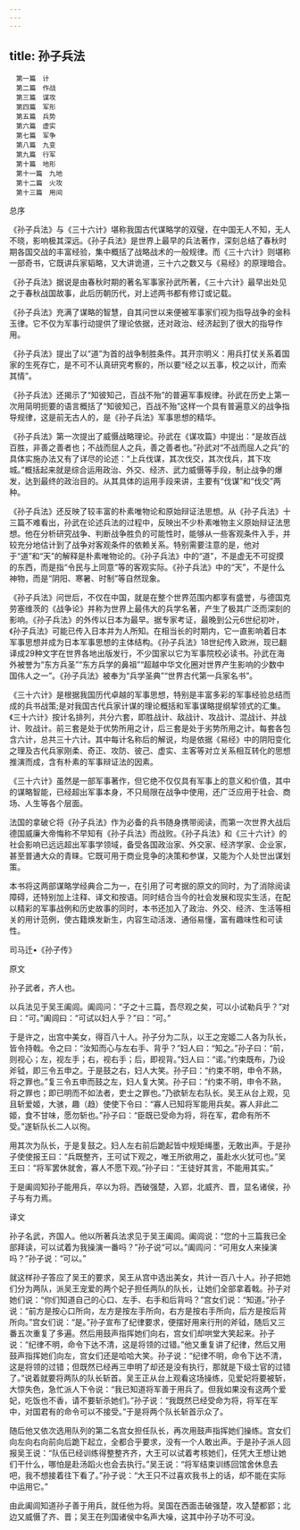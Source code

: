```yaml
---
---
---
```

title: 孙子兵法
---


```
　第一篇　计
　第二篇　作战
　第三篇　谋攻
　第四篇　军形
　第五篇　兵势
　第六篇　虚实
　第七篇　军争
　第八篇　九变
　第九篇　行军
　第十篇　地形
　第十一篇　九地
　第十二篇　火攻
　第十三篇　用间
```







总序


《孙子兵法》与《三十六计》堪称我国古代谋略学的双璧，在中国无人不知，无人不晓，影响极其深远。《孙子兵法》是世界上最早的兵法著作，深刻总结了春秋时期各国交战的丰富经验，集中概括了战略战术的一般规律。而《三十六计》则堪称一部奇书，它既讲兵家韬略，又大讲诡道，三十六之数又与《易经》的原理暗合。

《孙子兵法》据说是由春秋时期的著名军事家孙武所著，《三十六计》最早出处见之于春秋战国故事，此后历朝历代，对上述两书都有修订或记载。

《孙子兵法》充满了谋略的智慧，自其问世以来便被军事家们视为指导战争的金科玉律。它不仅为军事行动提供了理论依据，还对政治、经济起到了很大的指导作用。

《孙子兵法》提出了以“道”为首的战争制胜条件。其开宗明义：用兵打仗关系着国家的生死存亡，是不可不认真研究考察的，所以要“经之以五事，校之以计，而索其情”。

《孙子兵法》还揭示了“知彼知己，百战不殆”的普遍军事规律。孙武在历史上第一次用简明扼要的语言概括了“知彼知己，百战不殆”这样一个具有普遍意义的战争指导规律，这是前无古人的，是《孙子兵法》军事思想的精华。

《孙子兵法》第一次提出了威慑战略理论。孙武在《谋攻篇》中提出：“是故百战百胜，非善之善者也；不战而屈人之兵，善之善者也。”孙武对“不战而屈人之兵”的具体实施办法又有了详尽的论述：“上兵伐谋，其次伐交，其次伐兵，其下攻城。”概括起来就是综合运用政治、外交、经济、武力威慑等手段，制止战争的爆发，达到最终的政治目的。从其具体的运用手段来讲，主要有“伐谋”和“伐交”两种。

《孙子兵法》还反映了较丰富的朴素唯物论和原始辩证法思想。从《孙子兵法》十三篇不难看出，孙武在论述兵法的过程中，反映出不少朴素唯物主义原始辩证法思想。他在分析研究战争、判断战争胜负的可能性时，能够从一些客观条件入手，并较充分地估计到了战争对客观条件的依赖关系。特别需要注意的是，他对于“道”和“天”的解释是朴素唯物论的。《孙子兵法》中的“道”，不是虚无不可捉摸的东西，而是指“令民与上同意”等的客观实际。《孙子兵法》中的“天”，不是什么神物，而是“阴阳、寒暑、时制”等自然现象。

《孙子兵法》问世后，不仅在中国，就是在整个世界范围内都享有盛誉，与德国克劳塞维茨的《战争论》并称为世界上最伟大的兵学名著，产生了极其广泛而深刻的影响。《孙子兵法》的外传以日本为最早。据专家考证，最晚到公元6世纪初叶，《孙子兵法》可能已传入日本并为人所知。在相当长的时期内，它一直影响着日本军事思想并成为日本军事思想的主体结构。《孙子兵法》18世纪传入欧洲，现已翻译成29种文字在世界各地出版发行，不少国家以它为军事院校必读书。孙武在海外被誉为“东方兵圣”“东方兵学的鼻祖”“超越中华文化圈对世界产生影响的少数中国伟人之一”。《孙子兵法》被奉为“兵学圣典”“世界古代第一兵家名书”。

《三十六计》是根据我国历代卓越的军事思想，特别是丰富多彩的军事经验总结而成的兵书战策;是对我国古代兵家计谋的理论概括和军事谋略提纲挈领式的汇集。《三十六计》按计名排列，共分六套，即胜战计、敌战计、攻战计、混战计、并战计、败战计。前三套是处于优势所用之计，后三套是处于劣势所用之计。每套各包含六计，总共三十六计。其中每计名称后的解说，均是依据《易经》中的阴阳变化之理及古代兵家刚柔、奇正、攻防、彼己、虚实、主客等对立关系相互转化的思想推演而成，含有朴素的军事辩证法的因素。

《三十六计》虽然是一部军事著作，但它绝不仅仅具有军事上的意义和价值，其中的谋略智能，已经超出军事本身，不只局限在战争中使用，还广泛应用于社会、商场、人生等各个层面。

法国的拿破仑将《孙子兵法》作为必备的兵书随身携带阅读，而第一次世界大战后德国威廉大帝悔称不早知有《孙子兵法》而战败。《孙子兵法》和《三十六计》的社会影响已远远超出军事学领域，备受各国政治家、外交家、经济学家、企业家，甚至普通大众的青睐。它既可用于商业竞争的决策和参谋，又能为个人处世出谋划策。

本书将这两部谋略学经典合二为一，在引用了可考据的原文的同时，为了消除阅读障碍，还特别加上注释、译文和按语。同时结合当今的社会发展和现实生活，在配以精彩的军事战例和历史故事的同时，本书还加入了政治、外交、经济、生活等相关的用计范例，使古籍焕发新生，内容生动活泼、通俗易懂，富有趣味性和可读性。







司马迁•《孙子传》


原文

孙子武者，齐人也。

以兵法见于吴王阖闾。阖闾问：“子之十三篇，吾尽观之矣，可以小试勒兵乎？”对曰：“可。”阖闾曰：“可试以妇人乎？”曰：“可。”

于是许之，出宫中美女，得百八十人。孙子分为二队，以王之宠姬二人各为队长，皆令持戟。令之曰：“汝知而心与左右手、背乎？”妇人曰：“知之。”孙子曰：“前，则视心；左，视左手；右，视右手；后，即视背。”妇人曰：“诺。”约束既布，乃设斧钺，即三令五申之。于是鼓之右，妇人大笑。孙子曰：“约束不明，申令不熟，将之罪也。”复三令五申而鼓之左，妇人复大笑。孙子曰：“约束不明，申令不熟，将之罪也；即已明而不如法者，吏士之罪也。”乃欲斩左右队长。吴王从台上观，见且斩爱姬，大骇，趣（趋）使使下令曰：“寡人已知将军能用兵矣。寡人非此二姬，食不甘味，愿勿斩也。”孙子曰：“臣既已受命为将，将在军，君命有所不受。”遂斩队长二人以徇。

用其次为队长，于是复鼓之。妇人左右前后跪起皆中规矩绳墨，无敢出声。于是孙子使使报王曰：“兵既整齐，王可试下观之，唯王所欲用之，虽赴水火犹可也。”吴王曰：“将军罢休就舍，寡人不愿下观。”孙子曰：“王徒好其言，不能用其实。”

于是阖闾知孙子能用兵，卒以为将。西破强楚，入郢，北威齐、晋，显名诸侯，孙子与有力焉。

译文

孙子名武，齐国人。他以所著兵法求见于吴王阖闾。阖闾说：“您的十三篇我已全部拜读，可以试着为我操演一番吗？”孙子说“可以。”阖闾问：“可用女人来操演吗？”孙子说：“可以。”

就这样孙子答应了吴王的要求，吴王从宫中选出美女，共计一百八十人。孙子把她们分为两队，派吴王宠爱的两个妃子担任两队的队长，让她们全部拿着戟。孙子对她们说：“你们知道自己的心口、左手、右手和后背吗？”宫女们说：“知道。”孙子说：“前方是按心口所向，左方是按左手所向，右方是按右手所向，后方是按后背所向。”宫女们说：“是。”孙子宣布了纪律要求，便摆好用来行刑的斧钺，随后又三番五次重复了多遍。然后用鼓声指挥她们向右，宫女们却哄堂大笑起来。孙子说：“纪律不明，命令下达不清，这是将领的过错。”他又重复讲了纪律，然后又用鼓声指挥她们向左，宫女们还是哈哈大笑。孙子说：“纪律不明，命令下达不清，这是将领的过错；但既然已经再三申明了却还是没有执行，那就是下级士官的过错了。”说着就要将两队的队长斩首。吴王正从台上观看这场操练，见爱妃将要被斩，大惊失色，急忙派人下令说：“我已知道将军善于用兵了。但我如果没有这两个爱妃，吃饭也不香，请不要斩杀她们。”孙子说：“我既然已经受命为将，将军在军中，对国君有的命令可以不接受。”于是将两个队长斩首示众了。

随后他又依次选用队列的第二名宫女担任队长，再次用鼓声指挥她们操练。宫女们向左向右向前向后跪下起立，全都合乎要求，没有一个人敢出声。于是孙子派人回报吴王说：“队伍已经训练得整整齐齐，大王可以试着考核她们，任凭大王想让她们干什么，哪怕是赴汤蹈火也会去执行。”吴王说：“将军结束训练回馆舍休息去吧，我不想接着往下看了。”孙子说：“大王只不过喜欢我书上的话，却不能在实际中运用它。”

由此阖闾知道孙子善于用兵，就任他为将。吴国在西面击破强楚，攻入楚都郢；北边又威慑了齐、晋；吴王在列国诸侯中名声大噪，这其中孙子功不可没。